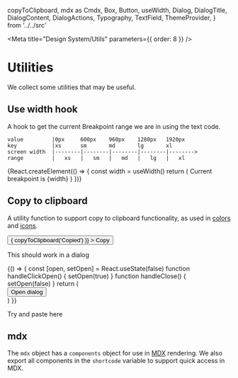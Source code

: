   copyToClipboard,
  mdx as Cmdx,
  Box,
  Button,
  useWidth,
  Dialog,
  DialogTitle,
  DialogContent,
  DialogActions,
  Typography,
  TextField,
  ThemeProvider,
} from '../../src'

<Meta title="Design System/Utils" parameters={{ order: 8 }} />

# Utilities

We collect some utilities that may be useful.

## Use width hook

A hook to get the current Breakpoint range we are in using the text code.

```
value         |0px     600px    960px    1280px   1920px
key           |xs      sm       md       lg       xl
screen width  |--------|--------|--------|--------|-------->
range         |   xs   |   sm   |   md   |   lg   |   xl
```

<Canvas>
  <Story name="use Width Hook">
    {React.createElement(() => {
      const width = useWidth()
      return (
        <Box bgcolor="background.paper">
          <Typogaphy bgcolor="background.paper">
            Current breakpoint is {width}
          </Typogaphy>
        </Box>
      )
    })}
  </Story>
</Canvas>

## Copy to clipboard

A utility function to support copy to clipboard functionality, as used in [colors](/components/?path=/docs/design-system-colour--page) and [icons](/components/?path=/docs/components-icons--default-story).

<Canvas>
  <Story name="copy">
    <Button
      color="primary"
      onClick={() => {
        copyToClipboard('Copied')
      }}
    >
      Copy
    </Button>
  </Story>
</Canvas>

This should work in a dialog

<Canvas>
  <Story name="default">
    {() => {
      const [open, setOpen] = React.useState(false)
      function handleClickOpen() {
        setOpen(true)
      }
      function handleClose() {
        setOpen(false)
      }
      return (
        <div>
          <Button variant="outlined" color="primary" onClick={handleClickOpen}>
            Open dialog
          </Button>
          <Dialog open={open} onClose={handleClose}>
            <DialogTitle id="alert-dialog-title">
              {'Copy in dialog?'}
            </DialogTitle>
            <DialogContent>
              Copied in dialog{' '}
              <Button
                color="primary"
                onClick={() => {
                  copyToClipboard('Copied in dialog')
                }}
              >
                Copy
              </Button>
            </DialogContent>
            <DialogActions>
              <Button onClick={handleClose} color="primary" autoFocus>
                Close
              </Button>
            </DialogActions>
          </Dialog>
        </div>
      )
    }}
  </Story>
</Canvas>

Try and paste here

<Box p={3} bgcolor="background.paper">
  <TextField id="paste-area" label="Paste" placeholder="Paste here" multiline />
</Box>

## mdx

The `mdx` object has a `components` object for use in [MDX](https://mdxjs.com/) rendering. We also export all components
in the `shortcode` variable to support quick access in MDX.
